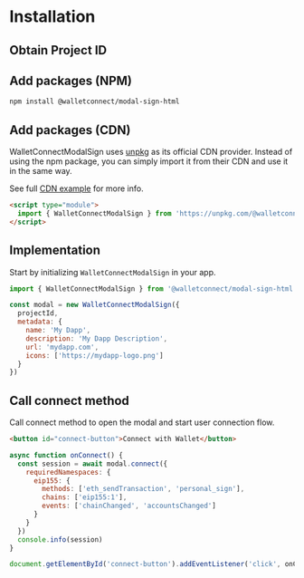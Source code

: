 
# Installation

<SignApiAbout />

## Obtain Project ID

<ObtainProjectIdPartial />

## Add packages (NPM)

```bash npm2yarn
npm install @walletconnect/modal-sign-html
```

## Add packages (CDN)

WalletConnectModalSign uses [unpkg](https://www.unpkg.com/) as its official CDN provider.
Instead of using the npm package, you can simply import it from their CDN and use it in the same way.

See full [CDN example](https://github.com/WalletConnect/web3modal-examples/tree/main/walletconnect-modal-sign-html-cdn) for more info.

```html
<script type="module">
  import { WalletConnectModalSign } from 'https://unpkg.com/@walletconnect/modal-sign-html'
</script>
```

## Implementation

Start by initializing `WalletConnectModalSign` in your app.

```js
import { WalletConnectModalSign } from '@walletconnect/modal-sign-html'

const modal = new WalletConnectModalSign({
  projectId,
  metadata: {
    name: 'My Dapp',
    description: 'My Dapp Description',
    url: 'mydapp.com',
    icons: ['https://mydapp-logo.png']
  }
})
```

## Call connect method

Call connect method to open the modal and start user connection flow.

```html
<button id="connect-button">Connect with Wallet</button>
```

```js
async function onConnect() {
  const session = await modal.connect({
    requiredNamespaces: {
      eip155: {
        methods: ['eth_sendTransaction', 'personal_sign'],
        chains: ['eip155:1'],
        events: ['chainChanged', 'accountsChanged']
      }
    }
  })
  console.info(session)
}

document.getElementById('connect-button').addEventListener('click', onConnect)
```
